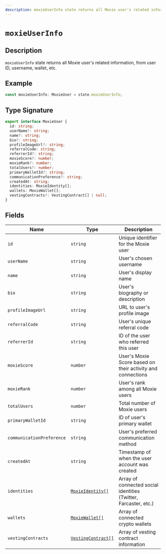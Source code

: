 ```yaml
---
description: moxieUserInfo state returns all Moxie user's related information, from user ID, username, wallet, etc.
---
```


# `moxieUserInfo`

## Description

`moxieUserInfo` state returns all Moxie user's related information, from user ID, username, wallet, etc.

## Example

```ts
const moxieUserInfo: MoxieUser = state.moxieUserInfo;
```

## Type Signature

```ts
export interface MoxieUser {
  id: string;
  userName?: string;
  name?: string;
  bio?: string;
  profileImageUrl?: string;
  referralCode: string;
  referrerId?: string;
  moxieScore?: number;
  moxieRank?: number;
  totalUsers?: number;
  primaryWalletId?: string;
  communicationPreference?: string;
  createdAt: string;
  identities: MoxieIdentity[];
  wallets: MoxieWallet[];
  vestingContracts?: VestingContract[] | null;
}
```

## Fields

| Name                      | Type                                                 | Description                                                     |
| ------------------------- | ---------------------------------------------------- | --------------------------------------------------------------- |
| `id`                      | `string`                                             | Unique identifier for the Moxie user                            |
| `userName`                | `string`                                             | User's chosen username                                          |
| `name`                    | `string`                                             | User's display name                                             |
| `bio`                     | `string`                                             | User's biography or description                                 |
| `profileImageUrl`         | `string`                                             | URL to user's profile image                                     |
| `referralCode`            | `string`                                             | User's unique referral code                                     |
| `referrerId`              | `string`                                             | ID of the user who referred this user                           |
| `moxieScore`              | `number`                                             | User's Moxie Score based on their activity and connections      |
| `moxieRank`               | `number`                                             | User's rank among all Moxie users                               |
| `totalUsers`              | `number`                                             | Total number of Moxie users                                     |
| `primaryWalletId`         | `string`                                             | ID of user's primary wallet                                     |
| `communicationPreference` | `string`                                             | User's preferred communication method                           |
| `createdAt`               | `string`                                             | Timestamp of when the user account was created                  |
| `identities`              | [`MoxieIdentity[]`](../types/moxieidentity.mdx)      | Array of connected social identities (Twitter, Farcaster, etc.) |
| `wallets`                 | [`MoxieWallet[]`](../types/moxiewallet.mdx)          | Array of connected crypto wallets                               |
| `vestingContracts`        | [`VestingContract[]`](../types/vestingcontracts.mdx) | Array of vesting contract information                           |
